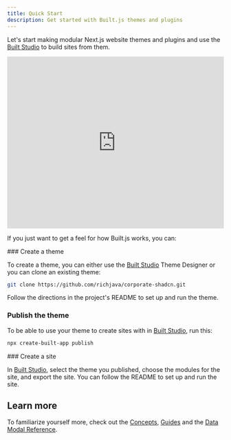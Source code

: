 ```yaml
---
title: Quick Start
description: Get started with Built.js themes and plugins
---
```



Let's start making modular Next.js website themes and plugins and use the [Built Studio](/built-studio) to build sites from them. 
 
<iframe width="100%" height="400" src="https://www.youtube.com/embed/8hsiE7xXQcE?si=d4522ZCFbXxXZq2Y" title="YouTube video player" frameborder="0" allow="accelerometer; autoplay; clipboard-write; encrypted-media; gyroscope; picture-in-picture; web-share" referrerpolicy="strict-origin-when-cross-origin" allowfullscreen></iframe>

If you just want to get a feel for how Built.js works, you can:

<Steps>
<Step>
### Create a theme
 
To create a theme, you can either use the [Built Studio](https://builtjs.com) Theme Designer or you can clone an existing theme:
```bash copy
git clone https://github.com/richjava/corporate-shadcn.git
```
Follow the directions in the project's README to set up and run the theme.
</Step>
<Step>
### Publish the theme
 
To be able to use your theme to create sites with in [Built Studio](https://builtjs.com), run this:
```bash copy
npx create-built-app publish
```
</Step>
<Step>
### Create a site
 
In [Built Studio](https://builtjs.com), select the theme you published, choose the modules for the site, and export the site. You can follow the README to set up and run the site.
</Step>

</Steps>

## Learn more
To familiarize yourself more, check out the [Concepts](/docs/concepts/concepts-overview), [Guides](/docs/guides/guides-overview) and the [Data Modal Reference](/docs/data-model-reference).

<Cards>
  <Card title="Concepts" href="/docs/concepts/concepts-overview" />
  <Card title="Guides" href="./docs/guides/guides-overview" />
  <Card title="Data Model Reference" href="/docs/data-model-reference" />
</Cards>
